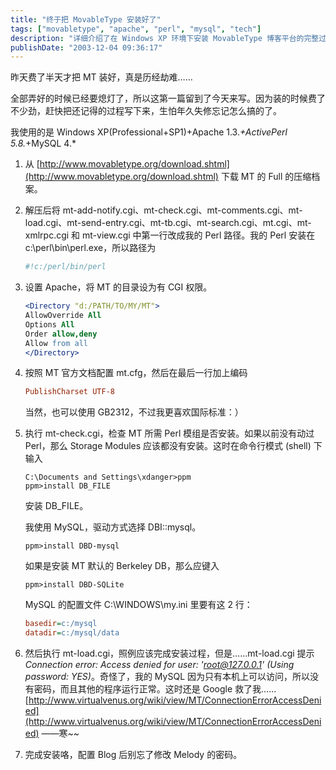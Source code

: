 ```yaml
---
title: "终于把 MovableType 安装好了"
tags: ["movabletype", "apache", "perl", "mysql", "tech"]
description: "详细介绍了在 Windows XP 环境下安装 MovableType 博客平台的完整过程，包括配置 Apache、Perl 模块安装、MySQL 数据库设置以及解决安装过程中遇到的常见问题。这篇技术指南适合希望在 Windows 服务器上部署 MovableType 的用户参考。"
publishDate: "2003-12-04 09:36:17"
---
```


昨天费了半天才把 MT 装好，真是历经劫难……

全部弄好的时候已经要熄灯了，所以这第一篇留到了今天来写。因为装的时候费了不少劲，赶快把还记得的过程写下来，生怕年久失修忘记怎么搞的了。

我使用的是 Windows XP(Professional+SP1)+Apache 1.3._+ActivePerl 5.8._+MySQL 4.\*

1. 从 [http://www.movabletype.org/download.shtml](http://www.movabletype.org/download.shtml) 下载 MT 的 Full 的压缩档案。

1. 解压后将 mt-add-notify.cgi、mt-check.cgi、mt-comments.cgi、mt-load.cgi、mt-send-entry.cgi、mt-tb.cgi、mt-search.cgi、mt.cgi、mt-xmlrpc.cgi 和 mt-view.cgi 中第一行改成我的 Perl 路径。我的 Perl 安装在 c:\perl\bin\perl.exe，所以路径为

   ```perl
   #!c:/perl/bin/perl
   ```

1. 设置 Apache，将 MT 的目录设为有 CGI 权限。

   ```apache
   <Directory "d:/PATH/TO/MY/MT">
   AllowOverride All
   Options All
   Order allow,deny
   Allow from all
   </Directory>
   ```

1. 按照 MT 官方文档配置 mt.cfg，然后在最后一行加上编码

   ```ini
   PublishCharset UTF-8
   ```

   当然，也可以使用 GB2312，不过我更喜欢国际标准：）

1. 执行 mt-check.cgi，检查 MT 所需 Perl 模组是否安装。如果以前没有动过 Perl，那么 Storage Modules 应该都没有安装。这时在命令行模式 (shell) 下输入

   ```shell
   C:\Documents and Settings\xdanger>ppm
   ppm>install DB_FILE
   ```

   安装 DB_FILE。

   我使用 MySQL，驱动方式选择 DBI::mysql。

   ```shell
   ppm>install DBD-mysql
   ```

   如果是安装 MT 默认的 Berkeley DB，那么应键入

   ```shell
   ppm>install DBD-SQLite
   ```

   MySQL 的配置文件 C:\WINDOWS\my.ini 里要有这 2 行：

   ```ini
   basedir=c:/mysql
   datadir=c:/mysql/data
   ```

1. 然后执行 mt-load.cgi，照例应该完成安装过程，但是……mt-load.cgi 提示 _Connection error: Access denied for user: 'root@127.0.0.1' (Using password: YES)_。奇怪了，我的 MySQL 因为只有本机上可以访问，所以没有密码，而且其他的程序运行正常。这时还是 Google 救了我……[http://www.virtualvenus.org/wiki/view/MT/ConnectionErrorAccessDenied](http://www.virtualvenus.org/wiki/view/MT/ConnectionErrorAccessDenied) ——寒~~

1. 完成安装咯，配置 Blog 后别忘了修改 Melody 的密码。
